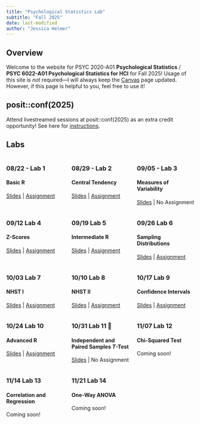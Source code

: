 ```yaml
---
title: "Psychological Statistics Lab"
subtitle: "Fall 2025"
date: last-modified
author: "Jessica Helmer"
---
```


## Overview

Welcome to the website for PSYC 2020-A01 **Psychological Statistics** / **PSYC 6022-A01 Psychological Statistics for HCI** for Fall 2025! Usage of this site is *not* required—I will always keep the [Canvas](https://www.canvas.gatech.edu/) page updated. However, if this page is helpful to you, feel free to use it!

## posit::conf(2025)

Attend livestreamed sessions at posit::conf(2025) as an extra credit opportunity! See here for [instructions](/labs/Extra Credit/Extra Credit 1.qmd).

## Labs

:::: {.columns}
::: {.column width=33%}
### 08/22 - Lab 1
#### Basic R
[Slides](/labs/Lab 1 - Basic R/PSYC2020L Lab 1.qmd) | [Assignment](/labs/Lab 1 - Basic R/PSYC2020L Assignment 1.Rmd)
:::

::: {.column width=33%}
### 08/29 - Lab 2
#### Central Tendency
[Slides](/labs/Lab 2 - Central Tendency/PSYC2020L Lab 2.qmd) | [Assignment](/labs/Lab 2 - Central Tendency/PSYC2020L Assignment 2.Rmd)
:::

::: {.column width=33%}
### 09/05 - Lab 3
#### Measures of Variability
[Slides](/labs/Lab 3 - Measures of Variability/PSYC2020 Lab 3.qmd) | No Assignment
:::
::::

:::: {.columns}
::: {.column width=33%}
### 09/12 Lab 4
#### Z-Scores
[Slides](/labs/Lab 4 - Z-Scores/PSYC2020 Lab 4.qmd) | [Assignment](/labs/Lab 4 - Z-Scores/PSYC2020L Assignment 4.Rmd)
:::

::: {.column width=33%}
### 09/19 Lab 5
#### Intermediate R
[Slides](/labs/Lab 5 - Intermediate R/PSYC2020 Lab 5.qmd) | [Assignment](/labs/Lab 5 - Intermediate R/PSYC2020L Assignment 5.Rmd)
:::

::: {.column width=33%}
### 09/26 Lab 6
#### Sampling Distributions
[Slides](/labs/Lab 6 - Sampling Distributions/PSYC2020 Lab 6.qmd) | [Assignment](/labs/Lab 6 - Sampling Distributions/PSYC2020L Assignment 6.Rmd)
:::
::::

:::: {.columns}
::: {.column width=33%}
### 10/03 Lab 7
#### NHST I
[Slides](/labs/Lab 7 - NHST I/PSYC2020 Lab 7.qmd) | [Assignment](/labs/Lab 7 - NHST I/PSYC2020L Assignment 7.Rmd)
:::

::: {.column width=33%}
### 10/10 Lab 8
#### NHST II
[Slides](/labs/Lab 8 - NHST II/PSYC2020 Lab 8.qmd) | [Assignment](/labs/Lab 8 - NHST II/Lab 8 Assignment.rmd) 
:::

::: {.column width=33%}
### 10/17 Lab 9
#### Confidence Intervals
[Slides](/labs/Lab 9 - Confidence Intervals/PSYC2020 Lab 9.qmd) | [Assignment](/labs/Lab 9 - Confidence Intervals/Lab 9 Assignment.Rmd) 
:::
::::


:::: {.columns}
::: {.column width=33%}
### 10/24 Lab 10
#### Advanced R
[Slides](/labs/Lab 10 - Advanced R/PSYC2020 Lab 10.qmd) | [Assignment](/labs/Lab 10 - Advanced R/Lab 10 Assignment.Rmd) 
:::

::: {.column width=33%}
### 10/31 Lab 11 🎃
#### Independent and Paired Samples *T*-Test
[Slides](/labs/Lab 11 - Independent and Paired Sample T-Test/PSYC2020 Lab 11.qmd) | No Assignment
:::

::: {.column width=33%}
### 11/07 Lab 12
#### Chi-Squared Test
Coming soon!
:::
::::

:::: {.columns}
::: {.column width=33%}
### 11/14 Lab 13
#### Correlation and Regression
Coming soon!
:::

::: {.column width=33%}
### 11/21 Lab 14
#### One-Way ANOVA
Coming soon!
:::

::: {.column width=33%}

:::
::::
